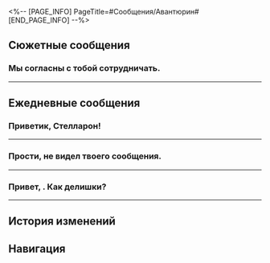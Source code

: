 <%-- [PAGE_INFO]
PageTitle=#Сообщения/Авантюрин#
[END_PAGE_INFO] --%>
{{Сообщение Инфобокс
|id          = 1304
|Изображение = Персонаж Авантюрин Иконка.png
|Тип         = Персонаж
|Отправитель = Авантюрин
|ПодписьСоо  = Делаю Прыжки за вас. Надёжно.
|Фракция     = Корпорация межзвёздного мира
}}

==Сюжетные сообщения==
===Мы согласны с тобой сотрудничать.===
{{Сообщения
|условие_получения = 
|текст =
:{Выбор} Мы согласны.
:'''(Первопроходец):''' Мы согласны с тобой сотрудничать.
:'''Авантюрин:''' О, как здорово. Не ожидал, что вы так быстро согласитесь.
:'''Авантюрин:''' Теперь мы в одной лодке.
:'''Авантюрин:''' Вот небольшой подарок! Надеюсь, мы сработаемся.
:{{Диалог|Предупреждение}} [Перевод] 100 000 кредитов
:{Выбор} Огромное спасибо!
::'''(Первопроходец):''' Спасибо-спасибо.
::'''(Первопроходец):''' Очень щедро, спасибо.
:{Выбор} Не стоило так тратиться.
::'''(Первопроходец):''' Не стоило так тратиться.
::'''(Первопроходец):''' На этот раз я приму подарок, но больше так не делай.
:{Выбор} И это всё?
::'''(Первопроходец):''' И это всё?
::'''(Первопроходец):''' Маловато будет. Давай ещё столько же, богатей. Покажи, на что ты способен!
:'''Авантюрин:''' Ой, я промахнулся просто.
:'''Авантюрин:''' Вот ещё добавлю, на удачу.
:{{Диалог|Предупреждение}} [Перевод] 100 000 кредитов
:'''Авантюрин:''' Как я и думал, Семья решила скрыть эту историю с Зарянкой. Так что пусть это останется между нами.
:'''Авантюрин:''' А вот насчёт второго убийства... Зависит от того, какие отговорки они для вас подготовили.
:'''Авантюрин:''' До встречи, и надеюсь, что вы достойно покажете себя!
}}
----

==Ежедневные сообщения==
===Приветик, {{MC|ж=госпожа|м=господин}} Стелларон!===
{{Сообщения|текст =
:'''Авантюрин:''' Приветик, {{MC|ж=госпожа|м=господин}} Стелларон!
:{Выбор} Что-о-о? Как это ты мне пишешь??
::'''(Первопроходец):''' Что-о-о? Как это ты мне пишешь??
:{Выбор} Ты ещё жив?
::'''(Первопроходец):''' Ты ещё жив?
:'''Авантюрин:''' Как жаль, что не смогу прочитать твой ответ.
:'''Авантюрин:''' Это отложенные сообщения.
:'''Авантюрин:''' Когда ты получишь их, наши разногласия наверняка сгладятся.
:'''Авантюрин:''' Если всё будет хорошо, то мы ещё встретимся.
:'''Авантюрин:''' Но кто знает... Мне тоже не всегда везёт.
:'''Авантюрин:''' Прощай, друг мой. Авантюрин выражает тебе огромную благодарность и высочайшее уважение.
:'''Авантюрин:''' Приятного тебе путешествия.
:{Выбор} До скорой встречи.
::'''(Первопроходец):''' До скорой встречи. Надеюсь, увидимся ещё.
:{Выбор} Рассчитаемся, когда вернёшься.
::'''(Первопроходец):''' Рассчитаемся, когда вернёшься.
:{Выбор} Даже не думай возвращаться.
::'''(Первопроходец):''' Даже не думай возвращаться.
:{{Диалог|Предупреждение}} Ошибка отправки сообщения.
:{{Диалог|Предупреждение}} Пользователь в настоящее время недоступен. Попробуйте позднее.
}}
----

===Прости, не видел твоего сообщения.===
{{Сообщения|текст =
:'''Авантюрин:''' Прости, не видел твоего сообщения.
:'''Авантюрин:''' Моя миссия на Пенаконии выполнена. Наконец могу и смартфон достать.
:'''Авантюрин:''' Как будто за решёткой побывал.
:{Выбор} Хорошо, что ты в порядке.
::'''(Первопроходец):''' Ты в порядке, и хорошо.
::'''Авантюрин:''' Ха-ха, мило с твоей стороны.
:{Выбор} Ты куда делся?
::'''(Первопроходец):''' Ты куда делся?
::'''Авантюрин:''' Долго печатать, как-нибудь расскажу.
:{Выбор} Тогда бывай.
::'''(Первопроходец):''' Тогда бывай. Будем считать, что всё закончилось.
::'''Авантюрин:''' Ха-ха, узнаю тебя.
:'''Авантюрин:''' Раз уж нечем заняться, не сыграть ли нам в кости, чтобы чувства не притупились?
:'''Авантюрин:''' Если выбросишь не меньше, чем я, расскажу тебе, что случилось после заварушки в кинотеатре.
:{Выбор} Ладно, бросай.
::'''(Первопроходец):''' Ладно, бросай.
::'''Авантюрин:''' Начнём.
::{{Диалог|Предупреждение}} Пользователь Авантюрин выбрасывает 3
::'''Авантюрин:''' Твоя очередь. У тебя хорошие шансы.
::{Выбор} Небрежно бросить кости.
:::'''(Первопроходец):''' Ну и ладно.
:::{{Диалог|Предупреждение}} Пользователь (Первопроходец) выбрасывает 2
:::'''Авантюрин:''' Хочешь бросить ещё раз? Правилами не запрещено.
:::{Выбор} Бросить ещё раз.
:::'''(Первопроходец):''' Тогда ещё раз.
:::{{Диалог|Предупреждение}} Пользователь (Первопроходец) выбрасывает 6
:::'''(Первопроходец):''' Рассказывай.
:::'''Авантюрин:''' Повезло тебе.
::{Выбор} Яростно бросить кости.
:::'''(Первопроходец):''' Больше хочу!
:::{{Диалог|Предупреждение}} Пользователь (Первопроходец) выбрасывает 4
:::'''(Первопроходец):''' Больше, чем у тебя. Рассказывай.
::'''Авантюрин:''' Приняв удар клинка эманатора, я вошёл в неизвестную мне бескрайнюю реку.
::'''Авантюрин:''' Мне показалось, что я дошёл до края своей жизни.
::'''Авантюрин:''' Но... как видишь, к моей радости, я всё ещё жив.
::{{Диалог|Предупреждение}} Пользователь Авантюрин выбрасывает 1
::'''Авантюрин:''' Теперь ты.
::{Выбор} Небрежно бросить кости.
:::'''(Первопроходец):''' Кажется, удача на моей стороне.
:::{{Диалог|Предупреждение}} Пользователь (Первопроходец) выбрасывает 5
:::'''(Первопроходец):''' А дальше?
::{Выбор} Яростно бросить кости.
:::'''(Первопроходец):''' Победа моя!
:::{{Диалог|Предупреждение}} Пользователь (Первопроходец) выбрасывает 6
:::'''(Первопроходец):''' А что потом?
::'''Авантюрин:''' Когда вам открылись подводные тайны Пенаконии, я тоже погрузился в первозданные грёзы. Опорный камень Сохранения, что защищал меня от Небытия, раздробился на мелкие кусочки.
::'''Авантюрин:''' К счастью, я встретил Рыцаря Красоты, который меня спас.
::{{Диалог|Предупреждение}} Пользователь Авантюрин выбрасывает 1
::'''Авантюрин:''' Бросай. Правила есть правила.
::{Выбор} Небрежно бросить кости.
:::'''(Первопроходец):''' Ничего сложного.
:::{{Диалог|Предупреждение}} Пользователь (Первопроходец) выбрасывает 2
:::'''Авантюрин:''' А тебе везёт.
::{Выбор} Яростно бросить кости.
:::'''(Первопроходец):''' Дальше рассказывай.
:::{{Диалог|Предупреждение}} Пользователь (Первопроходец) выбрасывает 6
:::'''Авантюрин:''' Молодчина.
::'''Авантюрин:''' А дальше вы раскрыли всю правду. Топаз и Яшма взяли на себя все дела на Пенаконии, а я начал наслаждаться отпуском.
::'''Авантюрин:''' Ох, в последнее время постоянно снятся кошмары, просыпаюсь в холодном поту.
::'''Авантюрин:''' Повезло ещё, что КММ отправила Доктора Хаоса. После осмотра мне полегчало.
::'''Авантюрин:''' Вот и всё. Это твоё везение из меня вытянуло историю целиком.
::{Выбор} Ты нарочно?
:::'''(Первопроходец):''' Я {{MC|ж=знала|м=знал}}, что ты поддаёшься. Не стыдно?
::{Выбор} Нравится тебе проигрывать?
:::'''(Первопроходец):''' Нравится тебе проигрывать? Опять меня одурачил.
::'''Авантюрин:''' В мире грёз народу полно, а друзей мало. Приходится что-то придумывать.
::'''Авантюрин:''' Спасибо за компанию. Надеюсь, не сильно отвлёк.
:{Выбор} Да ну.
::'''(Первопроходец):''' Да ну.
::'''Авантюрин:''' Жаль. Я думал, тебе понравится.
::'''Авантюрин:''' Ну и ладно, не так уж и важно.
:'''Авантюрин:''' Пойду поищу развлечений где-нибудь ещё. До встречи.
}}
----

===Привет, {{MC|ж=подруга|м=друг}}. Как делишки?===
{{Сообщения|текст =
:'''Авантюрин:''' Привет, {{MC|ж=подруга|м=друг}}. Как делишки?
:'''Авантюрин:''' На Пенаконии открылась новая лавка - «Космическая суперзвезда», я зашёл поглазеть.
:'''Авантюрин:''' Здесь столько всего интересного.
:{Выбор} А? Хочешь мне что-то купить?
::'''(Первопроходец):''' А? Хочешь мне что-то купить?
::'''Авантюрин:''' Хотелось бы сначала узнать, что тебе нравится.
::'''Авантюрин:''' В «Космическую суперзвезду» стекаются сокровища со всей вселенной. Каждый товар от лучших дизайнеров.
::'''Авантюрин:''' И что самое важное - все они безупречны и сделаны из высококачественных материалов. Настоящие находки.
::'''Авантюрин:''' Вот, например, пижамы из коллекции «Горизонт»: они сделаны из особого материала, который охлаждает летом и согревает зимой. Очень удобно.
::'''Авантюрин:''' Пижама прекрасно снимает усталость после долгой дороги.
::'''Авантюрин:''' Или же перламутровые перчатки из коллекции «Алмаз ночи», последняя работа дизайнера Ван Джага. Всего во вселенной было выпущено девяносто пар, и все они были распроданы. Они идеально подходят для банкетов и других особых мероприятий.
::'''Авантюрин:''' Такие, конечно, сгодятся и для дальних путешествий, ведь они красивые и притягивают взгляды.
::'''Авантюрин:''' А плащ из коллекции «Беспилотник» - просто непреходящая классика!
::'''Авантюрин:''' И вот ты стоишь в этом плаще на краю обрыва, космический шторм, завывая, треплет подол... Именно из-за этой сцены поколение Безымянных и тех, кто хотят присоединиться к ним, выбирали «Беспилотник».
::'''Авантюрин:''' Так что тебе взять?
::'''Авантюрин:''' Я иду на кассу. Как раз всё вместе и куплю.
::{Выбор} Давай что-то одно.
:::'''(Первопроходец):''' Ну давай что-то одно.
:::{Выбор} Пижаму.
::::'''(Первопроходец):''' Мне пижаму из коллекции «Горизонт».
::::'''Авантюрин:''' Купил.
::::'''Авантюрин:''' Скажу, чтобы тебе отправили.
::::'''Авантюрин:''' Пусть в долгие космические ночи тебе снятся прекрасные сны.
:::{Выбор} Перчатки.
::::'''(Первопроходец):''' Мне перчатки из коллекции «Алмаз ночи».
::::'''Авантюрин:''' Купил.
::::'''Авантюрин:''' Скажу, чтобы тебе отправили.
::::'''Авантюрин:''' Пусть теперь все смотрят на тебя в восхищении.
:::{Выбор} Плащ.
::::'''(Первопроходец):''' Мне плащ из коллекции «Беспилотник».
::::'''Авантюрин:''' Купил.
::::'''Авантюрин:''' Скажу, чтобы тебе отправили.
::::'''Авантюрин:''' Уверен, ты будешь круто в нём выглядеть. Не забудь отправить мне фото.
::{Выбор} Я всё хочу.
:::'''(Первопроходец):''' Я всё хочу.
:::'''Авантюрин:''' Так и надо! Все свои!
:::'''Авантюрин:''' Купил.
:::'''Авантюрин:''' Это всё пригодится тебе в путешествиях.
::{Выбор} Мне ничего не надо.
:::'''(Первопроходец):''' Мне ничего не надо.
:::'''Авантюрин:''' Жаль... Я уже всё купил.
:::'''Авантюрин:''' Если передумаешь - скажи.
:{Выбор} Не интересно. Пока.
::'''(Первопроходец):''' А я тут причём? Меня такое не интересует.
::'''Авантюрин:''' Ясно.
::'''Авантюрин:''' Если получится, давай как-нибудь вместе сходим. Это весело.
::'''Авантюрин:''' Больше не буду тебя отвлекать.
::'''Авантюрин:''' [[Файл:Стикер ГПП 07 Пом-Пом 03.png|80px]]
}}
----

==История изменений==
{{История изменений|3.5}}

==Навигация==
{{Сообщения Навбокс}}